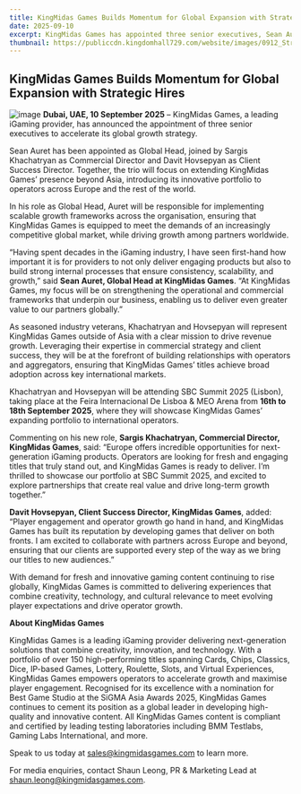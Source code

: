 ```yaml
---
title: KingMidas Games Builds Momentum for Global Expansion with Strategic Hires
date: 2025-09-10
excerpt: KingMidas Games has appointed three senior executives, Sean Auret, Sargis Khachatryan, and Davit Hovsepyan, to accelerate its global expansion.
thumbnail: https://publiccdn.kingdomhall729.com/website/images/0912_Strategic_Hires.jpg
---
```


## KingMidas Games Builds Momentum for Global Expansion with Strategic Hires
![image](https://publiccdn.kingdomhall729.com/website/images/0912_Strategic_Hires.jpg)
**Dubai, UAE, 10 September 2025** – KingMidas Games, a leading iGaming provider, has announced the appointment of three senior executives to accelerate its global growth strategy.

Sean Auret has been appointed as Global Head, joined by Sargis Khachatryan as Commercial Director and Davit Hovsepyan as Client Success Director. Together, the trio will focus on extending KingMidas Games’ presence beyond Asia, introducing its innovative portfolio to operators across Europe and the rest of the world.

In his role as Global Head, Auret will be responsible for implementing scalable growth frameworks across the organisation, ensuring that KingMidas Games is equipped to meet the demands of an increasingly competitive global market, while driving growth among partners worldwide.

“Having spent decades in the iGaming industry, I have seen first-hand how important it is for providers to not only deliver engaging products but also to build strong internal processes that ensure consistency, scalability, and growth,” said **Sean Auret, Global Head at KingMidas Games**. “At KingMidas Games, my focus will be on strengthening the operational and commercial frameworks that underpin our business, enabling us to deliver even greater value to our partners globally.”

As seasoned industry veterans, Khachatryan and Hovsepyan will represent KingMidas Games outside of Asia with a clear mission to drive revenue growth. Leveraging their expertise in commercial strategy and client success, they will be at the forefront of building relationships with operators and aggregators, ensuring that KingMidas Games’ titles achieve broad adoption across key international markets.

Khachatryan and Hovsepyan will be attending SBC Summit 2025 (Lisbon), taking place at the Feira Internacional De Lisboa & MEO Arena from **16th to 18th September 2025**, where they will showcase KingMidas Games’ expanding portfolio to international operators.

Commenting on his new role, **Sargis Khachatryan, Commercial Director, KingMidas Games**, said: “Europe offers incredible opportunities for next-generation iGaming products. Operators are looking for fresh and engaging titles that truly stand out, and KingMidas Games is ready to deliver. I’m thrilled to showcase our portfolio at SBC Summit 2025, and excited to explore partnerships that create real value and drive long-term growth together.”

**Davit Hovsepyan, Client Success Director, KingMidas Games**, added: “Player engagement and operator growth go hand in hand, and KingMidas Games has built its reputation by developing games that deliver on both fronts. I am excited to collaborate with partners across Europe and beyond, ensuring that our clients are supported every step of the way as we bring our titles to new audiences.”

With demand for fresh and innovative gaming content continuing to rise globally, KingMidas Games is committed to delivering experiences that combine creativity, technology, and cultural relevance to meet evolving player expectations and drive operator growth.

**About KingMidas Games**

KingMidas Games is a leading iGaming provider delivering next-generation solutions that combine creativity, innovation, and technology. With a portfolio of over 150 high-performing titles spanning Cards, Chips, Classics, Dice, IP-based Games, Lottery, Roulette, Slots, and Virtual Experiences, KingMidas Games empowers operators to accelerate growth and maximise player engagement. Recognised for its excellence with a nomination for Best Game Studio at the SiGMA Asia Awards 2025, KingMidas Games continues to cement its position as a global leader in developing high-quality and innovative content. All KingMidas Games content is compliant and certified by leading testing laboratories including BMM Testlabs, Gaming Labs International, and more.

Speak to us today at [sales@kingmidasgames.com](sales@kingmidasgames.com) to learn more.

For media enquiries, contact Shaun Leong, PR & Marketing Lead at [shaun.leong@kingmidasgames.com](shaun.leong@kingmidasgames.com).